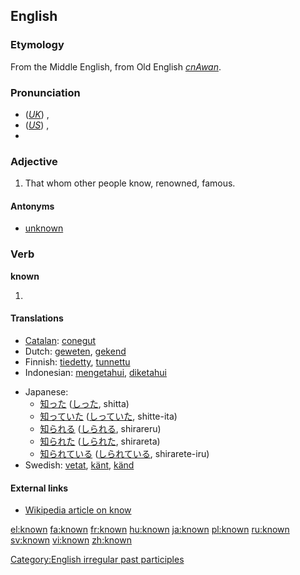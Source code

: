 ==English==

{{rank|person|case|fact|314|known|thee|hope|er}}

===Etymology===
{{rfc}}
From the Middle English, from Old English ''[[cnAwan]]''.

===Pronunciation===
*(''[[Received Pronunciation|UK]]'') {{IPA|/nəʊn/}}, {{SAMPA|/n@Un/}}
*(''[[General American|US]]'') {{IPA|/nɔʊn/}}, {{SAMPA|/noUn/}}
*{{audio|en-us-known.ogg|Audio (US)}}

===Adjective===
{{en-adj}}
# That whom other people know, renowned, famous.

====Antonyms====
*[[unknown]]

===Verb===
'''known'''
# {{past participle of|''[[know]]''}}

====Translations====
{{trans-top|Past participle}}
*[[Catalan]]: [[conegut]]
*Dutch: [[geweten]], [[gekend]]
*Finnish: [[tiedetty]], [[tunnettu]]
*Indonesian: [[tahu|mengetahui]], [[tahu|diketahui]]
{{trans-mid}}
*Japanese: 
**[[知った]] ([[しった]], shitta)
**[[知っていた]] ([[しっていた]], shitte-ita)
**[[知られる]] ([[しられる]], shirareru)
**[[知られた]] ([[しられた]], shirareta)
**[[知られている]] ([[しられている]], shirarete-iru)
*Swedish: [[vetat]], [[känt]], [[känd]]
{{trans-bottom}}

====External links====
* [[w:know|Wikipedia article on know]]

[[Category:English irregular past participles]]

[[el:known]]
[[fa:known]]
[[fr:known]]
[[hu:known]]
[[ja:known]]
[[pl:known]]
[[ru:known]]
[[sv:known]]
[[vi:known]]
[[zh:known]]
